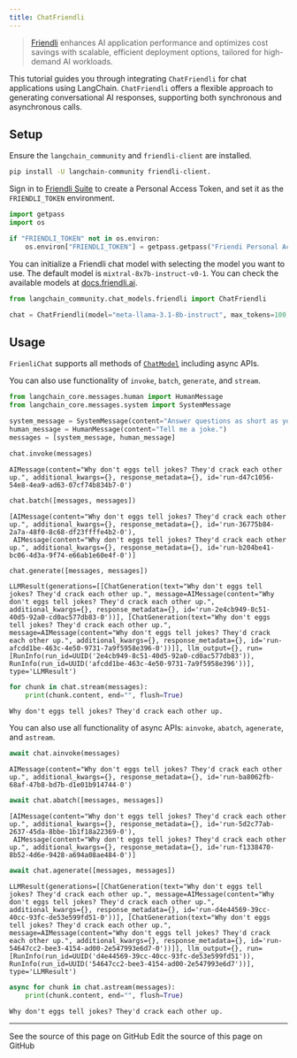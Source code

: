 ```yaml
---
title: ChatFriendli
---
```


> [Friendli](https://friendli.ai/) enhances AI application performance and optimizes cost savings with scalable, efficient deployment options, tailored for high-demand AI workloads.

This tutorial guides you through integrating `ChatFriendli` for chat applications using LangChain. `ChatFriendli` offers a flexible approach to generating conversational AI responses, supporting both synchronous and asynchronous calls.

## Setup

Ensure the `langchain_community` and `friendli-client` are installed.

```sh
pip install -U langchain-community friendli-client.
```

Sign in to [Friendli Suite](https://suite.friendli.ai/) to create a Personal Access Token, and set it as the `FRIENDLI_TOKEN` environment.

```python
import getpass
import os

if "FRIENDLI_TOKEN" not in os.environ:
    os.environ["FRIENDLI_TOKEN"] = getpass.getpass("Friendi Personal Access Token: ")
```

You can initialize a Friendli chat model with selecting the model you want to use. The default model is `mixtral-8x7b-instruct-v0-1`. You can check the available models at [docs.friendli.ai](https://docs.periflow.ai/guides/serverless_endpoints/pricing#text-generation-models).

```python
from langchain_community.chat_models.friendli import ChatFriendli

chat = ChatFriendli(model="meta-llama-3.1-8b-instruct", max_tokens=100, temperature=0)
```

## Usage

`FrienliChat` supports all methods of [`ChatModel`](/oss/python/langchain/models) including async APIs.

You can also use functionality of  `invoke`, `batch`, `generate`, and `stream`.

```python
from langchain_core.messages.human import HumanMessage
from langchain_core.messages.system import SystemMessage

system_message = SystemMessage(content="Answer questions as short as you can.")
human_message = HumanMessage(content="Tell me a joke.")
messages = [system_message, human_message]

chat.invoke(messages)
```

```output
AIMessage(content="Why don't eggs tell jokes? They'd crack each other up.", additional_kwargs={}, response_metadata={}, id='run-d47c1056-54e8-4ea9-ad63-07cf74b834b7-0')
```

```python
chat.batch([messages, messages])
```

```output
[AIMessage(content="Why don't eggs tell jokes? They'd crack each other up.", additional_kwargs={}, response_metadata={}, id='run-36775b84-2a7a-48f0-8c68-df23ffffe4b2-0'),
 AIMessage(content="Why don't eggs tell jokes? They'd crack each other up.", additional_kwargs={}, response_metadata={}, id='run-b204be41-bc06-4d3a-9f74-e66ab1e60e4f-0')]
```

```python
chat.generate([messages, messages])
```

```output
LLMResult(generations=[[ChatGeneration(text="Why don't eggs tell jokes? They'd crack each other up.", message=AIMessage(content="Why don't eggs tell jokes? They'd crack each other up.", additional_kwargs={}, response_metadata={}, id='run-2e4cb949-8c51-40d5-92a0-cd0ac577db83-0'))], [ChatGeneration(text="Why don't eggs tell jokes? They'd crack each other up.", message=AIMessage(content="Why don't eggs tell jokes? They'd crack each other up.", additional_kwargs={}, response_metadata={}, id='run-afcdd1be-463c-4e50-9731-7a9f5958e396-0'))]], llm_output={}, run=[RunInfo(run_id=UUID('2e4cb949-8c51-40d5-92a0-cd0ac577db83')), RunInfo(run_id=UUID('afcdd1be-463c-4e50-9731-7a9f5958e396'))], type='LLMResult')
```

```python
for chunk in chat.stream(messages):
    print(chunk.content, end="", flush=True)
```

```output
Why don't eggs tell jokes? They'd crack each other up.
```

You can also use all functionality of async APIs: `ainvoke`, `abatch`, `agenerate`, and `astream`.

```python
await chat.ainvoke(messages)
```

```output
AIMessage(content="Why don't eggs tell jokes? They'd crack each other up.", additional_kwargs={}, response_metadata={}, id='run-ba8062fb-68af-47b8-bd7b-d1e01b914744-0')
```

```python
await chat.abatch([messages, messages])
```

```output
[AIMessage(content="Why don't eggs tell jokes? They'd crack each other up.", additional_kwargs={}, response_metadata={}, id='run-5d2c77ab-2637-45da-8bbe-1b1f18a22369-0'),
 AIMessage(content="Why don't eggs tell jokes? They'd crack each other up.", additional_kwargs={}, response_metadata={}, id='run-f1338470-8b52-4d6e-9428-a694a08ae484-0')]
```

```python
await chat.agenerate([messages, messages])
```

```output
LLMResult(generations=[[ChatGeneration(text="Why don't eggs tell jokes? They'd crack each other up.", message=AIMessage(content="Why don't eggs tell jokes? They'd crack each other up.", additional_kwargs={}, response_metadata={}, id='run-d4e44569-39cc-40cc-93fc-de53e599fd51-0'))], [ChatGeneration(text="Why don't eggs tell jokes? They'd crack each other up.", message=AIMessage(content="Why don't eggs tell jokes? They'd crack each other up.", additional_kwargs={}, response_metadata={}, id='run-54647cc2-bee3-4154-ad00-2e547993e6d7-0'))]], llm_output={}, run=[RunInfo(run_id=UUID('d4e44569-39cc-40cc-93fc-de53e599fd51')), RunInfo(run_id=UUID('54647cc2-bee3-4154-ad00-2e547993e6d7'))], type='LLMResult')
```

```python
async for chunk in chat.astream(messages):
    print(chunk.content, end="", flush=True)
```

```output
Why don't eggs tell jokes? They'd crack each other up.
```

---

<CardGroup cols={2}>
  <Card title="View Source" icon="eye" href="https://github.com/langchain-ai/docs/blob/main/src/oss/python/integrations/chat/friendli.mdx">
    See the source of this page on GitHub
  </Card>
  <Card title="Edit Source" icon="pen-to-square" href="https://github.com/langchain-ai/docs/edit/main/src/oss/python/integrations/chat/friendli.mdx">
    Edit the source of this page on GitHub
  </Card>
</CardGroup>
